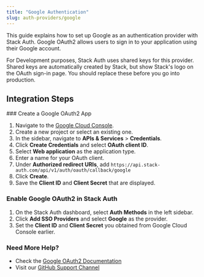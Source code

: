 ```yaml
---
title: "Google Authentication"
slug: auth-providers/google
---
```


This guide explains how to set up Google as an authentication provider with Stack Auth. Google OAuth2 allows users to sign in to your application using their Google account.

<Note>
For Development purposes, Stack Auth uses shared keys for this provider. Shared keys are automatically created by Stack, but show Stack's logo on the OAuth sign-in page.
You should replace these before you go into production.
</Note>

## Integration Steps

<Steps>
  ### Create a Google OAuth2 App
  
  1. Navigate to the [Google Cloud Console](https://console.cloud.google.com/).
  2. Create a new project or select an existing one.
  3. In the sidebar, navigate to **APIs & Services** > **Credentials**.
  4. Click **Create Credentials** and select **OAuth client ID**.
  5. Select **Web application** as the application type.
  6. Enter a name for your OAuth client.
  7. Under **Authorized redirect URIs**, add `https://api.stack-auth.com/api/v1/auth/oauth/callback/google`
  8. Click **Create**.
  9. Save the **Client ID** and **Client Secret** that are displayed.
  
  ### Enable Google OAuth2 in Stack Auth
  
  1. On the Stack Auth dashboard, select **Auth Methods** in the left sidebar.
  2. Click **Add SSO Providers** and select **Google** as the provider.
  3. Set the **Client ID** and **Client Secret** you obtained from Google Cloud Console earlier.
</Steps>

### Need More Help?

- Check the [Google OAuth2 Documentation](https://developers.google.com/identity/protocols/oauth2)
- Visit our [GitHub Support Channel](https://github.stack-auth.com)
